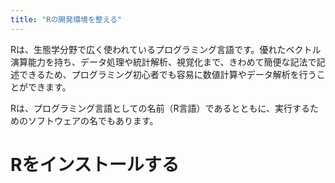 ```yaml
---
title: "Rの開発環境を整える"
---
```


Rは、生態学分野で広く使われているプログラミング言語です。優れたベクトル演算能力を持ち、データ処理や統計解析、視覚化まで、きわめて簡便な記法で記述できるため、プログラミング初心者でも容易に数値計算やデータ解析を行うことができます。

Rは、プログラミング言語としての名前（R言語）であるとともに、実行するためのソフトウェアの名でもあります。

# Rをインストールする
